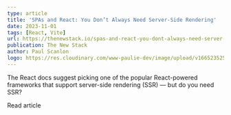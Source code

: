 ```yaml
---
type: article
title: 'SPAs and React: You Don’t Always Need Server-Side Rendering'
date: 2023-11-01
tags: [React, Vite]
url: https://thenewstack.io/spas-and-react-you-dont-always-need-server-side-rendering/
publication: The New Stack
author: Paul Scanlon
logo: https://res.cloudinary.com/www-paulie-dev/image/upload/v1665235257/paulie.dev/Logos/tns-logo_miu6qk.png
---
```


The React docs suggest picking one of the popular React-powered frameworks that support server-side rendering (SSR) — but do you need SSR?

<CtaExternal href='https://thenewstack.io/spas-and-react-you-dont-always-need-server-side-rendering/'>
  Read article
</CtaExternal>
